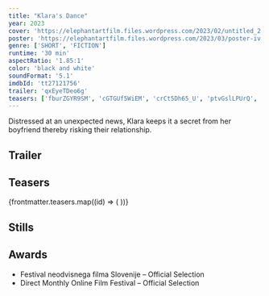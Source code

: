 ```yaml
---
title: "Klara's Dance"
year: 2023
cover: 'https://elephantartfilm.files.wordpress.com/2023/02/untitled_2.1.2.png'
poster: 'https://elephantartfilm.files.wordpress.com/2023/03/poster-iv.9.jpg'
genre: ['SHORT', 'FICTION']
runtime: '30 min'
aspectRatio: '1.85:1'
color: 'black and white'
soundFormat: '5.1'
imdbId: 'tt27121756'
trailer: 'qxEyeTDeo6g'
teasers: ['fburZGYR9SM', 'cGTGUf5WiEM', 'crCt5Dh65_U', 'ptvGslLPUrQ', 'myv3sDY8Jwg']
---
```



Distressed at an unexpected news, Klara keeps it a secret from her boyfriend thereby risking their relationship.

<h2>Trailer</h2>
<YouTube id={frontmatter.trailer} class="mx-auto my-6" />

<h2>Teasers</h2>
{frontmatter.teasers.map((id) => (
  <YouTube id={id} class="mx-auto my-6" />
))}

<h2>Stills</h2>

<h2>Awards</h2>

- Festival neodvisnega filma Slovenije – Official Selection
- Direct Monthly Online Film Festival – Official Selection
